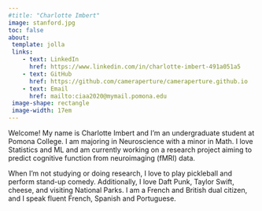 ```yaml
---
#title: "Charlotte Imbert"
image: stanford.jpg
toc: false
about: 
 template: jolla
 links:
    - text: LinkedIn
      href: https://www.linkedin.com/in/charlotte-imbert-491a051a5
    - text: GitHub
      href: https://github.com/cameraperture/cameraperture.github.io
    - text: Email
      href: mailto:ciaa2020@mymail.pomona.edu
 image-shape: rectangle
 image-width: 17em
---
```


Welcome! My name is Charlotte Imbert and I'm an undergraduate student at Pomona College. I am majoring in Neuroscience with a minor in Math. I love Statistics and ML and am currently working on a research project aiming to predict cognitive function from neuroimaging (fMRI) data.

When I'm not studying or doing research, I love to play pickleball and perform stand-up comedy. Additionally, I love Daft Punk, Taylor Swift, cheese, and visiting National Parks. I am a French and British dual citizen, and I speak fluent French, Spanish and Portuguese.
